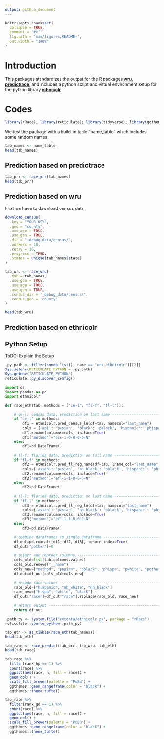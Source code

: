 ```yaml
---
output: github_document
---
```


<!-- README.md is generated from README.Rmd. Please edit that file -->

```r
knitr::opts_chunk$set(
  collapse = TRUE,
  comment = "#>",
  fig.path = "man/figures/README-",
  out.width = "100%"
)
```

# Introduction

This packages standardizes the output for the R packages [**wru**](https://github.com/kosukeimai/wru "R: wru"), [**predictrace**](https://rdrr.io/cran/wru/man/predict_race.html "R: predictrace"), and includes a python script and virtual environment setup for the python library [**ethnicolr**](https://github.com/appeler/ethnicolr "Python: ethnicolr").

# Codes
```r
library(rRace); library(reticulate); library(tidyverse); library(ggthemes)
```

We test the package with a build-in table "name_table" which includes some random names.
```r
tab_names <- name_table
head(tab_names)
```


## Prediction based on predictrace
```r
tab_prr <- race_prr(tab_names)
head(tab_prr)
```

## Prediction based on wru
First we have to download census data
```r
download_census(
  .key = "YOUR KEY",
  .geo = "county",
  .use_age = TRUE,
  .use_gen = TRUE,
  .dir = "_debug_data/census/",
  .workers = 10,
  .retry = 10,
  .progress = TRUE,
  .states = unique(tab_names$state)
)
```


```r
tab_wru <- race_wru(
  .tab = tab_names,
  .use_geo = TRUE,
  .use_age = TRUE,
  .use_gen = TRUE,
  .census_dir = "_debug_data/census/",
  .census_geo = "county"
)

head(tab_wru)
```

## Prediction based on ethnicolr 
## Python Setup
ToDO: Explain the Setup


```r
.py_path <- filter(conda_list(), name == "env-ethnicolr")[[2]]
Sys.setenv(RETICULATE_PYTHON = .py_path)
Sys.getenv("RETICULATE_PYTHON")
reticulate::py_discover_config()
```

```python
import os 
import pandas as pd 
import ethnicolr

def race_eth(tab, methods = ["ce-l", "fl-f", "fl-l"]):
    
    # ce-l: census data, prediction on last name ------------------------------------------------
    if "ce-l" in methods:
        df1 = ethnicolr.pred_census_ln(df=tab, namecol="last_name")
        cols = {'api': 'pasian', 'black': 'pblack', 'hispanic': 'phispa', 'white': 'pwhite'}
        df1.rename(columns=cols, inplace=True)
        df1["method"]="ece-1-0-0-0-0-N"
    else:
        df1=pd.DataFrame()
    
    # fl-f: florida data, prediction on full name -----------------------------------------------
    if "fl-f" in methods:
        df2 = ethnicolr.pred_fl_reg_name(df=tab, lname_col="last_name", fname_col="first_name")
        cols={'asian': 'pasian', 'nh_black': 'pblack', 'hispanic': 'phispa', 'nh_white': 'pwhite'}
        df2.rename(columns=cols, inplace=True)
        df2["method"]="efl-1-1-0-0-0-N"
    else:
        df2=pd.DataFrame()
    
    # fl-l: florida data, prediction on last name -----------------------------------------------
    if "fl-l" in methods:
        df3 = ethnicolr.pred_fl_reg_ln(df=tab, namecol="last_name")
        cols={'asian': 'pasian', 'nh_black': 'pblack', 'hispanic': 'phispa', 'nh_white': 'pwhite'}
        df3.rename(columns=cols, inplace=True)
        df3["method"]="efl-1-1-0-0-0-N"
    else:
        df3=pd.DataFrame()
  
    # combine dataframes to single dataframe ----------------------------------------------------
    df_out=pd.concat([df1, df2, df3], ignore_index=True)
    df_out["pother"]=0
    
    # select and reorder columns ----------------------------------------------------------------
    cols_old=list(tab.columns.values)
    cols_old.remove("__name")
    cols_new=["method", "pasian", "pblack", "phispa", "pwhite", "pother", "race"]
    df_out=df_out[cols_old+cols_new]
    
    # recode race values ------------------------------------------------------------------------
    race_old=["hispanic", "nh_white", "nh_black"]
    race_new=["hispa", "white", "black"]
    df_out["race"]=df_out["race"].replace(race_old, race_new)
    
    # return output -----------------------------------------------------------------------------
    return df_out

```


```r
.path_py <- system.file("extdata/ethnicolr.py", package = "rRace")
reticulate::source_python(.path_py)
```

```r
tab_eth <- as_tibble(race_eth(tab_names))
head(tab_eth)
```

```r
tab_race <- race_predict(tab_prr, tab_wru, tab_eth)
head(tab_race)
```

```r
tab_race %>%
  filter(rank_hp == 1) %>%
  count(race) %>%
  ggplot(aes(race, n, fill = race)) + 
  geom_col() + 
  scale_fill_brewer(palette = "PuBu") +
  ggthemes::geom_rangeframe(color = "black") +
  ggthemes::theme_tufte()
```


```r
tab_race %>%
  filter(rank_gd == 1) %>%
  count(race) %>%
  ggplot(aes(race, n, fill = race)) + 
  geom_col() + 
  scale_fill_brewer(palette = "PuBu") +
  ggthemes::geom_rangeframe(color = "black") +
  ggthemes::theme_tufte()
```

